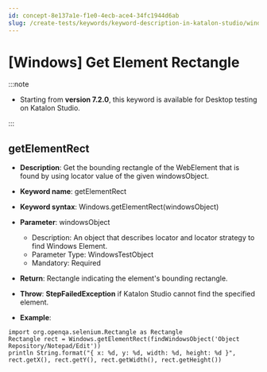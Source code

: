 ```yaml
---
id: concept-8e137a1e-f1e0-4ecb-ace4-34fc1944d6ab
slug: /create-tests/keywords/keyword-description-in-katalon-studio/windows-keywords/windows-get-element-rectangle
---
```


# \[Windows\] Get Element Rectangle


:::note

-   Starting from **version 7.2.0**, this keyword is available for Desktop testing on Katalon Studio.


:::

## getElementRect

-   **Description**: Get the bounding rectangle of the WebElement that is found by using locator value of the given windowsObject.
-   **Keyword name**: getElementRect
-   **Keyword syntax**: Windows.getElementRect\(windowsObject\)
-   **Parameter**: windowsObject

    -   Description: An object that describes locator and locator strategy to find Windows Element.
    -   Parameter Type: WindowsTestObject
    -   Mandatory: Required
-   **Return**: Rectangle indicating the element's bounding rectangle.
-   **Throw**: **StepFailedException** if Katalon Studio cannot find the specified element.
-   **Example**:

```
import org.openqa.selenium.Rectangle as Rectangle
Rectangle rect = Windows.getElementRect(findWindowsObject('Object Repository/Notepad/Edit'))
println String.format("{ x: %d, y: %d, width: %d, height: %d }", rect.getX(), rect.getY(), rect.getWidth(), rect.getHeight())

```